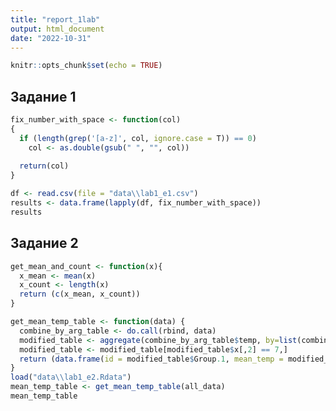 ```yaml
---
title: "report_1lab"
output: html_document
date: "2022-10-31"
---
```


```r
knitr::opts_chunk$set(echo = TRUE)
```

## Задание 1

```r
fix_number_with_space <- function(col)
{
  if (length(grep('[a-z]', col, ignore.case = T)) == 0)
    col <- as.double(gsub(" ", "", col))
  
  return(col)
}

df <- read.csv(file = "data\\lab1_e1.csv")
results <- data.frame(lapply(df, fix_number_with_space))
results
```

## Задание 2

```r
get_mean_and_count <- function(x){
  x_mean <- mean(x)
  x_count <- length(x)
  return (c(x_mean, x_count))
}

get_mean_temp_table <- function(data) {
  combine_by_arg_table <- do.call(rbind, data)
  modified_table <- aggregate(combine_by_arg_table$temp, by=list(combine_by_arg_table$id), get_mean_and_count)
  modified_table <- modified_table[modified_table$x[,2] == 7,]
  return (data.frame(id = modified_table$Group.1, mean_temp = modified_table$x[,1]))
}
load("data\\lab1_e2.Rdata")
mean_temp_table <- get_mean_temp_table(all_data)
mean_temp_table
```

